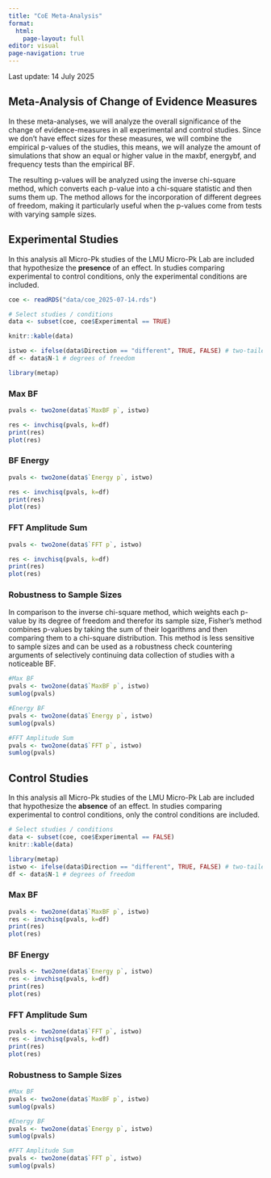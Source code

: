```yaml
---
title: "CoE Meta-Analysis"
format: 
  html:
    page-layout: full
editor: visual
page-navigation: true
---
```


Last update: 14 July 2025

## Meta-Analysis of Change of Evidence Measures

In these meta-analyses, we will analyze the overall significance of the change of evidence-measures in all experimental and control studies. Since we don't have effect sizes for these measures, we will combine the empirical p-values of the studies, this means, we will analyze the amount of simulations that show an equal or higher value in the maxbf, energybf, and frequency tests than the empirical BF.

The resulting p-values will be analyzed using the inverse chi-square method, which converts each p-value into a chi-square statistic and then sums them up. The method allows for the incorporation of different degrees of freedom, making it particularly useful when the p-values come from tests with varying sample sizes.

::: panel-tabset
## Experimental Studies

In this analysis all Micro-Pk studies of the LMU Micro-Pk Lab are included that hypothesize the **presence** of an effect. In studies comparing experimental to control conditions, only the experimental conditions are included.

```r
coe <- readRDS("data/coe_2025-07-14.rds")

# Select studies / conditions
data <- subset(coe, coe$Experimental == TRUE)

knitr::kable(data)

istwo <- ifelse(data$Direction == "different", TRUE, FALSE) # two-tailed test
df <- data$N-1 # degrees of freedom

library(metap)
```

### Max BF

```r
pvals <- two2one(data$`MaxBF p`, istwo)

res <- invchisq(pvals, k=df)
print(res)
plot(res)
```
### BF Energy

```r
pvals <- two2one(data$`Energy p`, istwo)

res <- invchisq(pvals, k=df)
print(res)
plot(res)
```

### FFT Amplitude Sum

```r
pvals <- two2one(data$`FFT p`, istwo)

res <- invchisq(pvals, k=df)
print(res)
plot(res)
```

### Robustness to Sample Sizes

In comparison to the inverse chi-square method, which weights each p-value by its degree of freedom and therefor its sample size, Fisher's method combines p-values by taking the sum of their logarithms and then comparing them to a chi-square distribution. This method is less sensitive to sample sizes and can be used as a robustness check countering arguments of selectively continuing data collection of studies with a noticeable BF.

```r
#Max BF
pvals <- two2one(data$`MaxBF p`, istwo)
sumlog(pvals)

#Energy BF
pvals <- two2one(data$`Energy p`, istwo)
sumlog(pvals)

#FFT Amplitude Sum
pvals <- two2one(data$`FFT p`, istwo)
sumlog(pvals)
```


## Control Studies

In this analysis all Micro-Pk studies of the LMU Micro-Pk Lab are included that hypothesize the **absence** of an effect. In studies comparing experimental to control conditions, only the control conditions are included.

```r
# Select studies / conditions
data <- subset(coe, coe$Experimental == FALSE)
knitr::kable(data)

library(metap)
istwo <- ifelse(data$Direction == "different", TRUE, FALSE) # two-tailed test
df <- data$N-1 # degrees of freedom
```

### Max BF

```r
pvals <- two2one(data$`MaxBF p`, istwo)
res <- invchisq(pvals, k=df)
print(res)
plot(res)
```
### BF Energy

```r
pvals <- two2one(data$`Energy p`, istwo)
res <- invchisq(pvals, k=df)
print(res)
plot(res)
```

### FFT Amplitude Sum

```r
pvals <- two2one(data$`FFT p`, istwo)
res <- invchisq(pvals, k=df)
print(res)
plot(res)
```

### Robustness to Sample Sizes

```r
#Max BF
pvals <- two2one(data$`MaxBF p`, istwo)
sumlog(pvals)

#Energy BF
pvals <- two2one(data$`Energy p`, istwo)
sumlog(pvals)

#FFT Amplitude Sum
pvals <- two2one(data$`FFT p`, istwo)
sumlog(pvals)
```
:::
